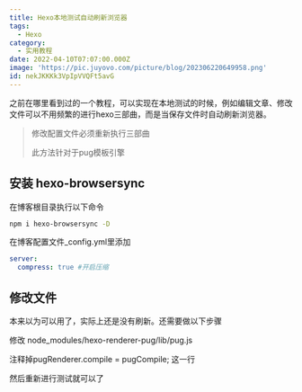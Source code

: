 ```yaml
---
title: Hexo本地测试自动刷新浏览器
tags:
  - Hexo
category:
  - 实用教程
date: 2022-04-10T07:07:00.000Z
image: 'https://pic.juyovo.com/picture/blog/202306220649958.png'
id: nekJKKKk3VpIpVVQFt5avG
---
```


之前在哪里看到过的一个教程，可以实现在本地测试的时候，例如编辑文章、修改文件可以不用频繁的进行hexo三部曲，而是当保存文件时自动刷新浏览器。

> 修改配置文件必须重新执行三部曲
>
> 此方法针对于pug模板引擎

## 安装 hexo-browsersync

在博客根目录执行以下命令

```bash
npm i hexo-browsersync -D
```

在博客配置文件_config.yml里添加

```yaml
server:
  compress: true #开启压缩
```

## 修改文件

本来以为可以用了，实际上还是没有刷新。还需要做以下步骤

修改 node_modules/hexo-renderer-pug/lib/pug.js

注释掉pugRenderer.compile = pugCompile; 这一行

然后重新进行测试就可以了
